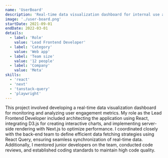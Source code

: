 ```yaml
---
name: 'UserBoard'
description: 'Real-time data visualization dashboard for internal use at Meta'
image: './user-board.png'
startDate: 2021-09-01
endDate: 2022-03-01
details:
  - label: 'Role'
    value: 'Lead Frontend Developer'
  - label: 'Category'
    value: 'Web app'
  - label: 'Team size'
    value: '12 people'
  - label: 'Company'
    value: 'Meta'
skills:
  - 'react'
  - 'next'
  - 'tanstack-query'
  - 'playwright'
---
```


This project involved developing a real-time data visualization dashboard for monitoring and analyzing user engagement metrics. My role as the Lead Frontend Developer included architecting the application using React, integrating D3.js for creating interactive charts, and implementing server-side rendering with Next.js to optimize performance. I coordinated closely with the back-end team to define efficient data fetching strategies using React Query, ensuring seamless synchronization of real-time data. Additionally, I mentored junior developers on the team, conducted code reviews, and established coding standards to maintain high code quality.
